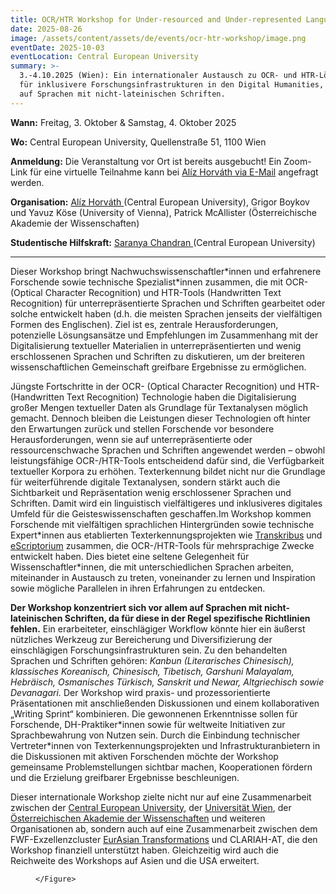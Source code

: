 ```yaml
---
title: OCR/HTR Workshop for Under-resourced and Under-represented Languages
date: 2025-08-26
image: /assets/content/assets/de/events/ocr-htr-workshop/image.png
eventDate: 2025-10-03
eventLocation: Central European University
summary: >-
  3.-4.10.2025 (Wien): Ein internationaler Austausch zu OCR- und HTR-Lösungen –
  für inklusivere Forschungsinfrastrukturen in den Digital Humanities, mit Fokus
  auf Sprachen mit nicht-lateinischen Schriften.
---
```

**Wann:** Freitag, 3. Oktober & Samstag, 4. Oktober 2025

**Wo:** Central European University, Quellenstraße 51, 1100 Wien

**Anmeldung:** Die Veranstaltung vor Ort ist bereits ausgebucht! Ein Zoom-Link für eine virtuelle Teilnahme kann bei [Alíz Horváth via E-Mail](mailto:HorvathA@ceu.edu) angefragt werden.

**Organisation:** [Alíz Horváth ](https://historicalstudies.ceu.edu/node/426)(Central European University), Grigor Boykov und Yavuz Köse (University of Vienna), Patrick McAllister (Österreichische Akademie der Wissenschaften)

**Studentische Hilfskraft:** [Saranya Chandran ](https://historicalstudies.ceu.edu/node/66)(Central European University)

---

Dieser Workshop bringt Nachwuchswissenschaftler\*innen und erfahrenere Forschende sowie technische Spezialist\*innen zusammen, die mit OCR- (Optical Character Recognition) und HTR-Tools (Handwritten Text Recognition) für unterrepräsentierte Sprachen und Schriften gearbeitet oder solche entwickelt haben (d.h. die meisten Sprachen jenseits der vielfältigen Formen des Englischen). Ziel ist es, zentrale Herausforderungen, potenzielle Lösungsansätze und Empfehlungen im Zusammenhang mit der Digitalisierung textueller Materialien in unterrepräsentierten und wenig erschlossenen Sprachen und Schriften zu diskutieren, um der breiteren wissenschaftlichen Gemeinschaft greifbare Ergebnisse zu ermöglichen.

Jüngste Fortschritte in der OCR- (Optical Character Recognition) und HTR- (Handwritten Text Recognition) Technologie haben die Digitalisierung großer Mengen textueller Daten als Grundlage für Textanalysen möglich gemacht. Dennoch bleiben die Leistungen dieser Technologien oft hinter den Erwartungen zurück und stellen Forschende vor besondere Herausforderungen, wenn sie auf unterrepräsentierte oder ressourcenschwache Sprachen und Schriften angewendet werden – obwohl leistungsfähige OCR-/HTR-Tools entscheidend dafür sind, die Verfügbarkeit textueller Korpora zu erhöhen. Texterkennung bildet nicht nur die Grundlage für weiterführende digitale Textanalysen, sondern stärkt auch die Sichtbarkeit und Repräsentation wenig erschlossener Sprachen und Schriften. Damit wird ein linguistisch vielfältigeres und inklusiveres digitales Umfeld für die Geisteswissenschaften geschaffen.Im Workshop kommen Forschende mit vielfältigen sprachlichen Hintergründen sowie technische Expert\*innen aus etablierten Texterkennungsprojekten wie [Transkribus](https://www.transkribus.org/de) und [eScriptorium](https://sofer.info/) zusammen, die OCR-/HTR-Tools für mehrsprachige Zwecke entwickelt haben. Dies bietet eine seltene Gelegenheit für Wissenschaftler\*innen, die mit unterschiedlichen Sprachen arbeiten, miteinander in Austausch zu treten, voneinander zu lernen und Inspiration sowie mögliche Parallelen in ihren Erfahrungen zu entdecken.

**Der Workshop konzentriert sich vor allem auf Sprachen mit nicht-lateinischen Schriften, da für diese in der Regel spezifische Richtlinien fehlen.** Ein erarbeiteter, einschlägiger Workflow könnte hier ein äußerst nützliches Werkzeug zur Bereicherung und Diversifizierung der einschlägigen Forschungsinfrastrukturen sein. Zu den behandelten Sprachen und Schriften gehören: *Kanbun (Literarisches Chinesisch), klassisches Koreanisch, Chinesisch, Tibetisch, Garshuni Malayalam, Hebräisch, Osmanisches Türkisch, Sanskrit und Newar, Altgriechisch sowie Devanagari.* Der Workshop wird praxis- und prozessorientierte Präsentationen mit anschließenden Diskussionen und einem kollaborativen „Writing Sprint“ kombinieren. Die gewonnenen Erkenntnisse sollen für Forschende, DH-Praktiker\*innen sowie für weltweite Initiativen zur Sprachbewahrung von Nutzen sein. Durch die Einbindung technischer Vertreter\*innen von Texterkennungsprojekten und Infrastrukturanbietern in die Diskussionen mit aktiven Forschenden möchte der Workshop gemeinsame Problemstellungen sichtbar machen, Kooperationen fördern und die Erzielung greifbarer Ergebnisse beschleunigen.

Dieser internationale Workshop zielte nicht nur auf eine Zusammenarbeit zwischen der [Central European University](/consortium/central-european-university/), der [Universität Wien](/consortium/university-of-vienna/), der [Österreichischen Akademie der Wissenschaften](/consortium/austrian-academy-of-sciences/) und weiteren Organisationen ab, sondern auch auf eine Zusammenarbeit zwischen dem FWF-Exzellenzcluster [EurAsian Transformations](https://historicalstudies.ceu.edu/node/35) und CLARIAH-AT, die den Workshop finanziell unterstützt haben. Gleichzeitig wird auch die Reichweite des Workshops auf Asien und die USA erweitert.

<Grid layout="three-columns" alignment="stretch">
  <GridItem alignment="stretch">
    <ImageLink link={{"discriminant":"external","value":"https://historicalstudies.ceu.edu/node/35"}} src="/assets/content/assets/de/events/ocr-htr-workshop/csmeurasia-logoerlaeuterungrgb1612x68098f183be3b.jpg" alt="Logo EurAsia, Eurasian Transformations" text="Link zur Website Eurasian Transformations" />
  </GridItem>

  <GridItem alignment="stretch">
    <ImageLink link={{"discriminant":"external","value":"https://historicalstudies.ceu.edu/"}} src="/assets/content/assets/de/events/ocr-htr-workshop/central-european-university-logo.png" alt="Logo CEU, Central European University" text="Link zur Website des Department of historical Studies an der CEU" />
  </GridItem>

  <GridItem alignment="stretch">
    <Figure src="/assets/content/assets/de/events/ocr-htr-workshop/clariah-at-logo-transparent.png" alt="Logo CLARIAH-AT" alignment="center">

    </Figure>
  </GridItem>
</Grid>
